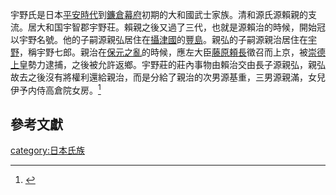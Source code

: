 {{日本氏族
|家名=宇野氏
|本姓=
|家祖=[[源頼親|源頼親]]
|種別=
|出身地= [[大和國|大和國]][[宇智郡|宇智郡]][[宇野荘|宇野荘]]
|根據地= [[大和國|大和國]]、[[攝津國|攝津國]]
|人物=[[源賴治|源（宇野）賴治]]
|支流=[[豐島氏|豐島氏]]、[[峯田氏|峯田氏]]（岑田氏）
}}
{{japanese|japanese=宇野氏|kana=うのうじ|romaji=uno-uji}}

宇野氏是日本[[平安時代|平安時代]]到[[鐮倉幕府|鐮倉幕府]]初期的大和國武士家族。清和源氏源賴親的支流。居大和国宇智郡宇野荘。賴親之後又過了三代，也就是源賴治的時候，開始冠以宇野名號。他的子嗣源親弘居住在[[攝津國|攝津國]]的[[豐島|豐島]]。親弘的子嗣源親治居住在[[宇野|宇野]]，稱宇野七郎。親治在[[保元之亂|保元之亂]]的時候，應左大臣[[藤原頼長|藤原頼長]]徵召而上京，被[[崇德上皇|崇德上皇]]勢力逮捕，之後被允許返鄉。宇野莊的莊內事物由賴治交由長子源親弘，親弘故去之後沒有將權利還給親治，而是分給了親治的次男源基重，三男源親滿，女兒伊予内侍高倉院女房。<ref>{{Cite web |url=https://kotobank.jp/word/%E5%AE%87%E9%87%8E%E6%B0%8F-1148435 |title=朝日新聞社 - コトバンク |accessdate=2015-04-02 |archive-date=2015-04-02 |archive-url=https://web.archive.org/web/20150402113119/https://kotobank.jp/word/%E5%AE%87%E9%87%8E%E6%B0%8F-1148435 |dead-url=no }}</ref>

==參考文獻==
{{Reflist}}
[[category:日本氏族|category:日本氏族]]